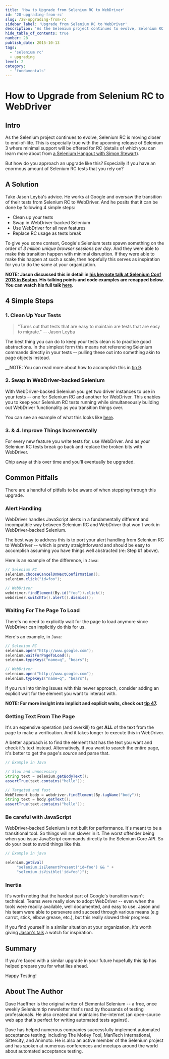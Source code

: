 ```yaml
---
title: 'How to Upgrade from Selenium RC to WebDriver'
id: '28-upgrading-from-rc'
slug: /28-upgrading-from-rc
sidebar_label: 'Upgrade from Selenium RC to WebDriver'
description: 'As the Selenium project continues to evolve, Selenium RC is moving closer to end-of-life. This is especially true with the upcoming release of Selenium 3 where minimal support will be offered for RC'
hide_table_of_contents: true
number: 28
publish_date: 2015-10-13
tags:
  - 'selenium rc'
  - upgrading
level: 2
category:
  - 'fundamentals'
---
```


# How to Upgrade from Selenium RC to WebDriver

## Intro

As the Selenium project continues to evolve, Selenium RC is moving closer to end-of-life. This is especially
true with the upcoming release of Selenium 3 where minimal support will be offered for RC (details of which you
can learn more about from [a Selenium Hangout with Simon Stewart](https://www.selenium.dev/blog/2013/selenium-hangout-2-recap/)).

But how do you approach an upgrade like this? Especially if you have an enormous amount of Selenium RC tests that
you rely on?

## A Solution

Take Jason Leyba's advice. He works at Google and oversaw the transition of their tests from Selenium RC to WebDriver.
And he posits that it can be done by following 4 simple steps:

+ Clean up your tests
+ Swap in WebDriver-backed Selenium
+ Use WebDriver for all new features
+ Replace RC usage as tests break

To give you some context, Google's Selenium tests spawn something on the order of _3 million unique browser sessions
per day_. And they were able to make this transition happen with minimal disruption. If they were able to make this
happen at such a scale, then hopefully this serves as inspiration for you to do the same at your organization.

__NOTE: Jason discussed this in detail in [his keynote talk at Selenium Conf 2013 in Boston](http://www.youtube.com/watch?v=cSLmfegT36A). His talking
points and code examples are recapped below. You can watch his full talk [here](http://www.youtube.com/watch?v=cSLmfegT36A).__


## 4 Simple Steps

### 1. Clean Up Your Tests

> "Turns out that tests that are easy to maintain are tests that are easy to migrate." -- Jason Leyba

The best thing you can do to keep your tests clean is to practice good abstractions. In the simplest form this
means not referencing Selenium commands directly in your tests -- pulling these out into something akin to page
objects instead.

__NOTE: You can read more about how to accomplish this in [tip 9](https://elementalselenium.com/docs/use-a-base-page-object/9-use-a-base-page-object).

### 2. Swap in WebDriver-backed Selenium

With WebDriver-backed Selenium you get two driver instances to use in your tests -- one for Selenium RC and another
for WebDriver. This enables you to keep your Selenium RC tests running while simultaneously building out WebDriver
functionality as you transition things over.

You can see an example of what this looks like [here](https://github.com/SeleniumHQ/selenium/wiki/Ruby-Bindings#webdriver-backed-selenium).

### 3. & 4. Improve Things Incrementally

For every new feature you write tests for, use WebDriver. And as your Selenium RC tests break go back and
replace the broken bits with WebDriver.

Chip away at this over time and you'll eventually be upgraded.

## Common Pitfalls

There are a handful of pitfalls to be aware of when stepping through this upgrade.

### Alert Handling

WebDriver handles JavaScript alerts in a fundamentally different and incompatible way between Selenium RC and WebDriver
that won't work in WebDriver-backed Selenium.

The best way to address this is to port your alert handling from Selenium RC to WebDriver -- which is pretty
straightforward and should be easy to accomplish assuming you have things well abstracted (re: Step #1 above).

Here is an example of the difference, in `Java`:

```java
// Selenium RC
selenium.chooseCancelOnNextConfirmation();
selenium.click("id=foo");

// WebDriver
webdriver.findElement(By.id("foo")).click();
webdriver.switchTo().alert().dismiss();
```

### Waiting For The Page To Load

There's no need to explicitly wait for the page to load anymore since WebDriver can implicitly do this for us.

Here's an example, in `Java`:

```java
// Selenium RC
selenium.open("http://www.google.com");
selenium.waitForPageToLoad();
selenium.typeKeys("name=q", "bears");

// WebDriver
selenium.open("http://www.google.com");
selenium.typeKeys("name=q", "bears");
```

If you run into timing issues with this newer approach, consider adding an explicit wait for the element you want
to interact with.

__NOTE: For more insight into implicit and explicit waits, check out [tip 47](https://elementalselenium.com/docs/waiting/47-waiting).__

### Getting Text From The Page

It's an expensive operation (and overkill) to get __ALL__ of the text from the page to make a verification. And
it takes longer to execute this in WebDriver.

A better approach is to find the element that has the text you want and check it's text instead. Alternatively,
if you want to search the entire page, it's better to get the page's _source_ and parse that.

```java
// Example in Java

// Slow and unnecessary
String text = selenium.getBodyText();
assertTrue(text.contains("hello"));

// Targeted and fast
WebElement body = webdriver.findElement(By.tagName("body"));
String text = body.getText();
assertTrue(text.contains("hello"));
```

### Be careful with JavaScript

WebDriver-backed Selenium is not built for performance. It's meant to be a transitional tool. So things will run
slower in it. The worst offender being when you issue JavaScript commands directly to the Selenium Core API. So do
your best to avoid things like this.

```java
// Example in java

selenium.getEval(
     "selenium.isElementPresent('id=foo') && " +
     "selenium.isVisible('id=foo')");
```

### Inertia

It's worth noting that the hardest part of Google's transition wasn't technical. Teams were really slow to
adopt WebDriver -- even when the tools were readily available, well documented, and easy to use. Jason and
his team were able to persevere and succeed through various means (e.g carrot, stick, elbow grease, etc.), but
this really slowed their progress.

If you find yourself in a similar situation at your organization, it's worth giving
[Jason's talk](http://www.youtube.com/watch?v=cSLmfegT36A) a watch for inspiration.

## Summary

If you're faced with a similar upgrade in your future hopefully this tip has helped prepare you for what lies ahead.

Happy Testing!

## About The Author

Dave Haeffner is the original writer of Elemental Selenium -- a free, once weekly Selenium tip newsletter that's
read by thousands of testing professionals. He also created and maintains the-internet (an open-source web app
that's perfect for writing automated tests against).

Dave has helped numerous companies successfully implement automated acceptance testing; including The Motley Fool,
ManTech International, Sittercity, and Animoto. He is also an active member of the Selenium project and has
spoken at numerous conferences and meetups around the world about automated acceptance testing.
